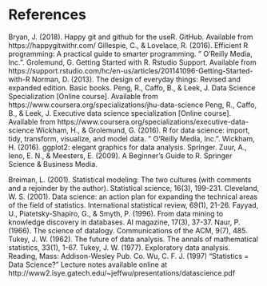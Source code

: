 # References {-}

Bryan, J. (2018). Happy git and github for the useR. GitHub.  Available from https://happygitwithr.com/
Gillespie, C., & Lovelace, R. (2016). Efficient R programming: A practical guide to smarter programming. " O'Reilly Media, Inc.".
Grolemund, G. Getting Started with R. Rstudio Support. Available from https://support.rstudio.com/hc/en-us/articles/201141096-Getting-Started-with-R
Norman, D. (2013). The design of everyday things: Revised and expanded edition. Basic books.
Peng, R., Caffo, B., & Leek, J. Data Science Specialization [Online course]. Available from https://www.coursera.org/specializations/jhu-data-science
Peng, R., Caffo, B., & Leek, J. Executive data science specialization [Online course]. Available from https://www.coursera.org/specializations/executive-data-science
Wickham, H., & Grolemund, G. (2016). R for data science: import, tidy, transform, visualize, and model data. " O'Reilly Media, Inc.".
Wickham, H. (2016). ggplot2: elegant graphics for data analysis. Springer.
Zuur, A., Ieno, E. N., & Meesters, E. (2009). A Beginner's Guide to R. Springer Science & Business Media.

Breiman, L. (2001). Statistical modeling: The two cultures (with comments and a rejoinder by the author). Statistical science, 16(3), 199-231.
Cleveland, W. S. (2001). Data science: an action plan for expanding the technical areas of the field of statistics. International statistical review, 69(1), 21-26.
Fayyad, U., Piatetsky-Shapiro, G., & Smyth, P. (1996). From data mining to knowledge discovery in databases. AI magazine, 17(3), 37-37.
Naur, P. (1966). The science of datalogy. Communications of the ACM, 9(7), 485.
Tukey, J. W. (1962). The future of data analysis. The annals of mathematical statistics, 33(1), 1-67.
Tukey, J. W. (1977). Exploratory data analysis. Reading, Mass: Addison-Wesley Pub. Co.
Wu, C. F. J. (1997) “Statistics = Data Science?” Lecture notes available online at http://www2.isye.gatech.edu/~jeffwu/presentations/datascience.pdf




